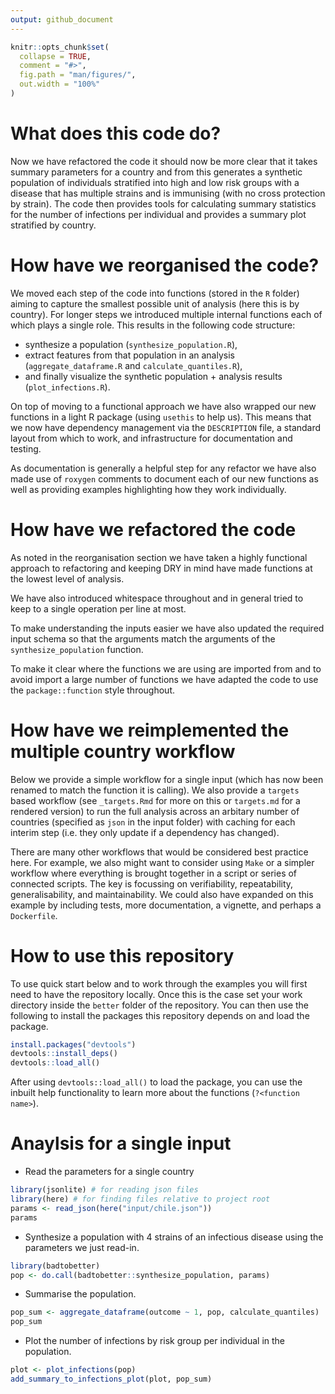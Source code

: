 ```yaml
---
output: github_document
---
```


<!-- README.md is generated from README.Rmd. Please edit that file -->

```r
knitr::opts_chunk$set(
  collapse = TRUE,
  comment = "#>",
  fig.path = "man/figures/",
  out.width = "100%"
)
```

# What does this code do?

Now we have refactored the code it should now be more clear that it takes summary parameters for a country and from this generates a synthetic population of individuals stratified into high and low risk groups with a disease that has multiple strains and is immunising (with no cross protection by strain). The code then provides tools for calculating summary statistics for the number of infections per individual and provides a summary plot stratified by country.

# How have we reorganised the code?

We moved each step of the code into functions (stored in the `R` folder) aiming to capture the smallest possible unit of analysis (here this is by country). For longer steps we introduced multiple internal functions each of which plays a single role. This results in the following code structure:

 - synthesize a population (`synthesize_population.R`),
 - extract features from that population in an analysis (`aggregate_dataframe.R` and `calculate_quantiles.R`),
 - and finally visualize the synthetic population + analysis results (`plot_infections.R`).

On top of moving to a functional approach we have also wrapped our new functions in a light R package (using `usethis` to help us). This means that we now have dependency management via the `DESCRIPTION` file, a standard layout from which to work, and infrastructure for documentation and testing. 

As documentation is generally a helpful step for any refactor we have also made use of `roxygen` comments to document each of our new functions as well as providing examples highlighting how they work individually.

# How have we refactored the code

As noted in the reorganisation section we have taken a highly functional approach to refactoring and keeping DRY in mind have made functions at the lowest level of analysis. 

We have also introduced whitespace throughout and in general tried to keep to a single operation per line at most.

To make understanding the inputs easier we have also updated the required input schema so that the arguments match the arguments of the `synthesize_population` function. 

To make it clear where the functions we are using are imported from and to avoid import a large number of functions we have adapted the code to use the `package::function` style throughout.

# How have we reimplemented the multiple country workflow

Below we provide a simple workflow for a single input (which has now been renamed to match the function it is calling). We also provide a `targets` based workflow (see `_targets.Rmd` for more on this or `targets.md` for a rendered version) to run the full analysis across an arbitary number of countries (specified as `json` in the input folder) with caching for each interim step (i.e. they only update if a dependency has changed).

There are many other workflows that would be considered best practice here. For example, we also might want to consider using `Make` or a simpler workflow where everything is brought together in a script or series of connected scripts. The key is focussing on verifiability, repeatability, generalisability, and maintainability. We could also have expanded on this example by including tests, more documentation, a vignette, and perhaps a `Dockerfile`.

# How to use this repository

To use quick start below and to work through the examples you will first need to have the repository locally. Once this is the case set your work directory inside the `better` folder of the repository. You can then use the following to install the packages this repository depends on and load the package.

```r
install.packages("devtools")
devtools::install_deps()
devtools::load_all()
```

After using `devtools::load_all()` to load the package, you can use the inbuilt help functionality to learn more about the functions (`?<function name>`).

# Anaylsis for a single input

- Read the parameters for a single country

```r
library(jsonlite) # for reading json files
library(here) # for finding files relative to project root
params <- read_json(here("input/chile.json"))
params
```

- Synthesize a population with 4 strains of an infectious disease using the parameters we just read-in.

```r
library(badtobetter)
pop <- do.call(badtobetter::synthesize_population, params)
```

- Summarise the population.

```r
pop_sum <- aggregate_dataframe(outcome ~ 1, pop, calculate_quantiles)
pop_sum
```

- Plot the number of infections by risk group per individual in the population.

```r
plot <- plot_infections(pop)
add_summary_to_infections_plot(plot, pop_sum)
```
